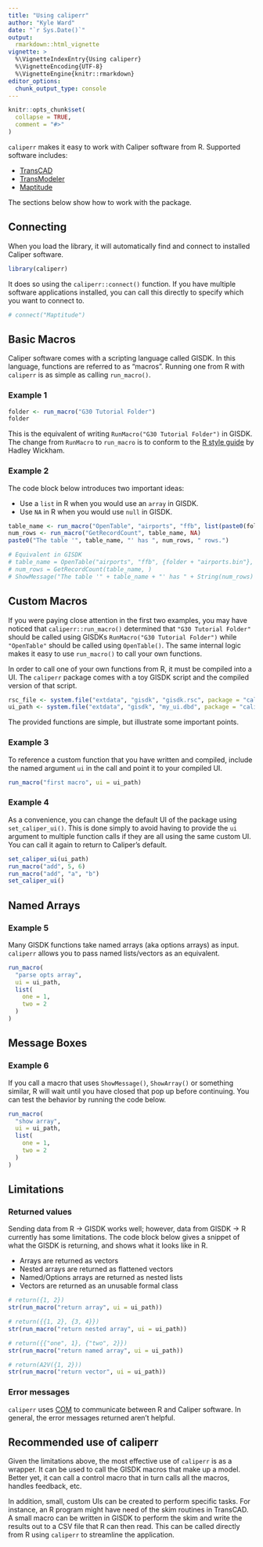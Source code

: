```yaml
---
title: "Using caliperr"
author: "Kyle Ward"
date: "`r Sys.Date()`"
output: 
  rmarkdown::html_vignette
vignette: >
  %\VignetteIndexEntry{Using caliperr}
  %\VignetteEncoding{UTF-8}
  %\VignetteEngine{knitr::rmarkdown}
editor_options: 
  chunk_output_type: console
---
```


```r
knitr::opts_chunk$set(
  collapse = TRUE,
  comment = "#>"
)
```

`caliperr` makes it easy to work with Caliper software from R. Supported
software includes:

  * [TransCAD](https://www.caliper.com/tcovu.htm)
  * [TransModeler](https://www.caliper.com/transmodeler/default.htm)
  * [Maptitude](https://www.caliper.com/maptovu.htm)

The sections below show how to work with the package.

## Connecting

When you load the library, it will automatically find and connect to installed
Caliper software.

```r
library(caliperr)
```

It does so using the `caliperr::connect()` function. If you have multiple
software applications installed, you can call this directly to specify which you
want to connect to.

```r
# connect("Maptitude")
```

## Basic Macros

Caliper software comes with a scripting language called GISDK. In this language,
functions are referred to as "macros". Running one from R with `caliperr` is as
simple as calling `run_macro()`.

### Example 1

```r
folder <- run_macro("G30 Tutorial Folder")
folder
```

This is the equivalent of writing `RunMacro("G30 Tutorial Folder")` in GISDK.
The change from `RunMacro` to `run_macro` is to conform to the [R style
guide](https://style.tidyverse.org/index.html) by Hadley Wickham.

### Example 2

The code block below introduces two important ideas:

  * Use a `list` in R when you would use an `array` in GISDK.
  * Use `NA` in R when you would use `null` in GISDK.

```r
table_name <- run_macro("OpenTable", "airports", "ffb", list(paste0(folder, "airports.bin"), NA))
num_rows <- run_macro("GetRecordCount", table_name, NA)
paste0("The table '", table_name, "' has ", num_rows, " rows.")

# Equivalent in GISDK
# table_name = OpenTable("airports", "ffb", {folder + "airports.bin"}, )
# num_rows = GetRecordCount(table_name, )
# ShowMessage("The table '" + table_name + "' has " + String(num_rows) + " rows.")
```

## Custom Macros

If you were paying close attention in the first two examples, you may have
noticed that `caliperr::run_macro()` determined that `"G30 Tutorial Folder"`
should be called using GISDKs `RunMacro("G30 Tutorial Folder")` while
`"OpenTable"` should be called using `OpenTable()`. The same internal logic
makes it easy to use `run_macro()` to call your own functions.

In order to call one of your own functions from R, it must be compiled into a
UI. The `caliperr` package comes with a toy GISDK script and the compiled
version of that script. 

```r
rsc_file <- system.file("extdata", "gisdk", "gisdk.rsc", package = "caliperr")
ui_path <- system.file("extdata", "gisdk", "my_ui.dbd", package = "caliperr")
```

The provided functions are simple, but illustrate some important points.

### Example 3

To reference a custom function that you have written and compiled, include the
named argument `ui` in the call and point it to your compiled UI.

```r
run_macro("first macro", ui = ui_path)
```

### Example 4

As a convenience, you can change the default UI of the package using
`set_caliper_ui()`. This is done simply to avoid having to provide the `ui`
argument to multiple function calls if they are all using the same custom UI.
You can call it again to return to Caliper's default.

```r
set_caliper_ui(ui_path)
run_macro("add", 5, 6)
run_macro("add", "a", "b")
set_caliper_ui()
```

## Named Arrays

### Example 5

Many GISDK functions take named arrays (aka options arrays) as input. `caliperr` allows you to pass named lists/vectors as an equivalent.

```r
run_macro(
  "parse opts array",
  ui = ui_path,
  list(
    one = 1,
    two = 2
  )
)
```

## Message Boxes

### Example 6

If you call a macro that uses `ShowMessage()`, `ShowArray()` or something
similar, R will wait until you have closed that pop up before continuing. You
can test the behavior by running the code below.

```r
run_macro(
  "show array",
  ui = ui_path,
  list(
    one = 1,
    two = 2
  )
)
```

## Limitations

### Returned values

Sending data from R -> GISDK works well; however, data from GISDK -> R currently
has some limitations. The code block below gives a snippet of what the GISDK is
returning, and shows what it looks like in R.

  * Arrays are returned as vectors
  * Nested arrays are returned as flattened vectors
  * Named/Options arrays are returned as nested lists
  * Vectors are returned as an unusable formal class

```r
# return({1, 2})
str(run_macro("return array", ui = ui_path))

# return({{1, 2}, {3, 4}})
str(run_macro("return nested array", ui = ui_path))

# return({{"one", 1}, {"two", 2}})
str(run_macro("return named array", ui = ui_path))

# return(A2V({1, 2}))
str(run_macro("return vector", ui = ui_path))
```

### Error messages

`caliperr` uses [COM](https://en.wikipedia.org/wiki/Component_Object_Model) to
communicate between R and Caliper software. In general, the error messages
returned aren't helpful.

## Recommended use of caliperr

Given the limitations above, the most effective use of `caliperr` is as a
wrapper. It can be used to call the GISDK macros that make up a model. Better
yet, it can call a control macro that in turn calls all the macros, handles
feedback, etc.

In addition, small, custom UIs can be created to perform specific tasks. For
instance, an R program might have need of the skim routines in TransCAD. A small
macro can be written in GISDK to perform the skim and write the results out to a
CSV file that R can then read. This can be called directly from R using
`caliperr` to streamline the application.

